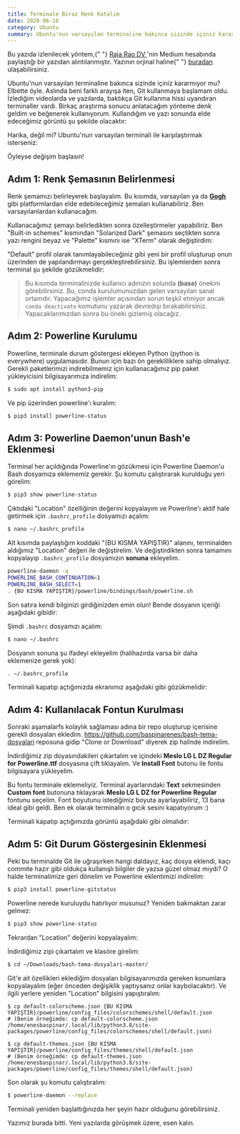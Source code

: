 ```yaml
---
title: Terminale Biraz Renk Katalım
date: 2020-06-16
category: Ubuntu
summary: Ubuntu'nun varsayılan terminaline bakınca sizinde içiniz kararıyor değil mi? Öyleyse terminalimize biraz renk katalım.
---
```


<WarningBox>
  Bu yazıda izlenilecek yöntem,{" "}
  <a class="warning-link" href="https://twitter.com/rajaraodv">
    Raja Rao DV
  </a>
  'nin Medium hesabında paylaştığı bir yazıdan alıntılanmıştır. Yazının orjinal haline{" "}
  <a
    class="warning-link"
    href="https://medium.com/free-code-camp/jazz-up-your-bash-terminal-a-step-by-step-guide-with-pictures-80267554cb22"
  >
    buradan
  </a> ulaşabilirsiniz.
</WarningBox>

Ubuntu'nun varsayılan terminaline bakınca sizinde içiniz kararmıyor mu? Elbette öyle. Aslında beni farklı arayışa iten, Git kullanmaya başlamam oldu. İzlediğim videolarda ve yazılarda, baktıkça Git kullanma hissi uyandıran terminaller vardı. Birkaç araştırma sonucu anlatacağım yönteme denk geldim ve beğenerek kullanıyorum. Kullandığım ve yazı sonunda elde edeceğimiz görüntü şu şekilde olacaktır:

<CustomImage height={50} width={50} src="terminale-renk-katalim-001.webp" />

Harika, değil mi? Ubuntu'nun varsayılan terminali ile karşılaştırmak isterseniz:

<CustomImage height={50} width={50} src="terminale-renk-katalim-002.webp" />

Öyleyse değişim başlasın!

## Adım 1: Renk Şemasının Belirlenmesi

Renk şemamızı belirleyerek başlayalım. Bu kısımda, varsayılan ya da **[Gogh](https://mayccoll.github.io/Gogh/)** gibi platformlardan elde edebileceğimiz şemaları kullanabiliriz. Ben varsayılanlardan kullanacağım.

Kullanacağımız şemayı belirledikten sonra özelleştirmeler yapabiliriz. Ben "Built-in schemes" kısmından "Solarized Dark" şemasını seçtikten sonra yazı rengini beyaz ve "Palette" kısmını ise "XTerm" olarak değiştirdim:

<CustomImage height={50} width={50} src="terminale-renk-katalim-003.webp" />

"Default" profil olarak tanımlayabileceğiniz gibi yeni bir profil oluşturup onun üzerinden de yapılandırmayı gerçekleştirebilirsiniz. Bu işlemlerden sonra terminal şu şekilde gözükmelidir:

<CustomImage height={50} width={50} src="terminale-renk-katalim-004.webp" />

> Bu kısımda terminalinizde kullanıcı adınızın solunda **(base)** önekini görebilirsiniz. Bu, conda kurulumunuzdan gelen varsayılan sanal ortamdır. Yapacağımız işlemler açısından sorun teşkil etmiyor ancak `conda deactivate` komutunu yazarak devredışı bırakabilirsiniz. Yapacaklarımızdan sonra bu öneki gizlemiş olacağız.

## Adım 2: Powerline Kurulumu

Powerline, terminale durum göstergesi ekleyen Python (python is everywhere) uygulamasıdır. Bunun için bazı ön gerekliliklere sahip olmalıyız. Gerekli paketlerimizi indirebilmemiz için kullanacağımız pip paket yükleyicisini bilgisayarımıza indirelim:

```bash
$ sudo apt install python3-pip
```

Ve pip üzerinden powerline'ı kuralım:

```bash
$ pip3 install powerline-status
```

## Adım 3: Powerline Daemon'unun Bash'e Eklenmesi

Terminal her açıldığında Powerline'ın gözükmesi için Powerline Daemon'u Bash dosyamıza eklememiz gerekir. Şu komutu çalıştırarak kurulduğu yeri görelim:

```bash
$ pip3 show powerline-status
```

<CustomImage height={50} width={50} src="terminale-renk-katalim-005.webp" />

Çıktıdaki "Location" özelliğinin değerini kopyalayım ve Powerline'ı aktif hale getirmek için `.bashrc_profile` dosyamızı açalım:

```bash
$ nano ~/.bashrc_profile
```

Alt kısımda paylaştığım koddaki "{BU KISMA YAPIŞTIR}" alanını, terminalden aldığımız "Location" değeri ile değiştirelim. Ve değiştirdikten sonra tamamını kopyalayıp `.bashrc_profile` dosyamızın **sonuna** ekleyelim.

```bash
powerline-daemon -q
POWERLINE_BASH_CONTINUATION=1
POWERLINE_BASH_SELECT=1
. {BU KISMA YAPIŞTIR}/powerline/bindings/bash/powerline.sh
```

Son satıra kendi bilginizi girdiğinizden emin olun! Bende dosyanın içeriği aşağıdaki gibidir:

<CustomImage height={50} width={50} src="terminale-renk-katalim-006.webp" />

Şimdi `.bashrc` dosyamızı açalım:

```bash
$ nano ~/.bashrc
```

Dosyanın sonuna şu ifadeyi ekleyelim (halihazırda varsa bir daha eklemenize gerek yok):

```bash
. ~/.bashrc_profile
```

<CustomImage height={50} width={50} src="terminale-renk-katalim-007.webp" />

Terminali kapatıp açtığımızda ekranımız aşağıdaki gibi gözükmelidir:

<CustomImage height={50} width={50} src="terminale-renk-katalim-008.webp" />

## Adım 4: Kullanılacak Fontun Kurulması

Sonraki aşamalarfs kolaylık sağlaması adına bir repo oluşturup içerisine gerekli dosyaları ekledim. <a href="https://github.com/baspinarenes/bash-tema-dosyalari">https://github.com/baspinarenes/bash-tema-dosyalari</a> reposuna gidip "Clone or Download" diyerek zip halinde indirelim.

<CustomImage height={50} width={50} src="terminale-renk-katalim-009.webp" />

İndirdiğimiz zip doyasındakileri çıkartalım ve içindeki **Meslo LG L DZ Regular for Powerline.ttf** dosyasına çift tıklayalım. Ve **Install Font** butonu ile fontu bilgisayara yükleyelim.

Bu fontu terminale eklemeliyiz. Terminal ayarlarındaki **Text** sekmesinden **Custom font** butonuna tıklayarak **Meslo LG L DZ for Powerline Regular** fontunu seçelim. Font boyutunu istediğimiz boyuta ayarlayabiliriz, 13 bana ideal gibi geldi. Ben ek olarak terminalin o gıcık sesini kapatıyorum :)

<CustomImage height={50} width={50} src="terminale-renk-katalim-010.webp" />

Terminali kapatıp açtığımızda görüntü aşağıdaki gibi olmalıdır:

<CustomImage height={50} width={50} src="terminale-renk-katalim-011.webp" />

## Adım 5: Git Durum Göstergesinin Eklenmesi

Peki bu terminalde Git ile uğraşırken hangi daldayız, kaç dosya eklendi, kaçı commite hazır gibi oldukça kullanışlı bilgiler de yazsa güzel olmaz mıydı? O halde terminalimize geri dönelim ve Powerline eklentimizi indirelim:

```bash
$ pip3 install powerline-gitstatus
```

Powerline nerede kuruluydu hatırlıyor musunuz? Yeniden bakmaktan zarar gelmez:

```bash
$ pip3 show powerline-status
```

Tekrardan "Location" değerini kopyalayalım:

İndirdiğimiz zipi çıkartalım ve klasöre girelim:

```bash
$ cd ~/Downloads/bash-tema-dosyalari-master/
```

Git'e ait özellikleri eklediğim dosyaları bilgisayarımızda gereken konumlara kopyalayalım (eğer önceden değişiklik yaptıysanız onlar kaybolacaktır). Ve ilgili yerlere yeniden "Location" bilgisini yapıştıralım:

```bash{numberLines: false}
$ cp default-colorscheme.json {BU KISMA YAPIŞTIR}/powerline/config_files/colorschemes/shell/default.json
# (Benim örneğimde: cp default-colorscheme.json /home/enesbaspinar/.local/lib/python3.8/site-packages/powerline/config_files/colorschemes/shell/default.json)

$ cp default-themes.json {BU KISMA YAPIŞTIR}/powerline/config_files/themes/shell/default.json
# (Benim örneğimde: cp default-themes.json /home/enesbaspinar/.local/lib/python3.8/site-packages/powerline/config_files/themes/shell/default.json)
```

Son olarak şu komutu çalıştıralım:

```bash
$ powerline-daemon --replace
```

Terminali yeniden başlattığınızda her şeyin hazır olduğunu görebilirsiniz.

<CustomImage height={50} width={50} src="terminale-renk-katalim-012.webp" />

Yazımız burada bitti. Yeni yazılarda görüşmek üzere, esen kalın.

